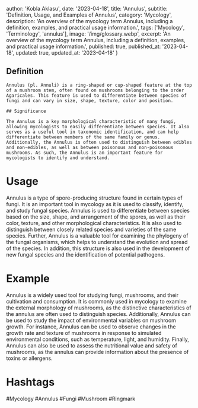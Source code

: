
  author: 'Kobla Aklasu',
  date: '2023-04-18',
  title: 'Annulus',
  subtitle: 'Definition, Usage, and Examples of Annulus',
  category: 'Mycology',
  description: 'An overview of the mycology term Annulus, including a definition, examples, and practical usage information.',
  tags: ['Mycology', 'Terminology', 'annulus'],
  image: '/img/glossary.webp',
  excerpt: 'An overview of the mycology term Annulus, including a definition, examples, and practical usage information.',
  published: true,
  published_at: '2023-04-18',
  updated: true,
  updated_at: '2023-04-18'
}




## Definition
    
    Annulus (pl. Annuli) is a ring-shaped or cup-shaped feature at the top of a mushroom stem, often found on mushrooms belonging to the order Agaricales. This feature is used to differentiate between species of fungi and can vary in size, shape, texture, color and position.
    
    ## Significance
    
    The Annulus is a key morphological characteristic of many fungi, allowing mycologists to easily differentiate between species. It also serves as a useful tool in taxonomic identification, and can help differentiate between members of the same family or genus. Additionally, the Annulus is often used to distinguish between edibles and non-edibles, as well as between poisonous and non-poisonous mushrooms. As such, the Annulus is an important feature for mycologists to identify and understand.

# Usage

Annulus is a type of spore-producing structure found in certain types of fungi. It is an important tool in mycology as it is used to classify, identify, and study fungal species. Annulus is used to differentiate between species based on the size, shape, and arrangement of the spores, as well as their color, texture, and other morphological characteristics. It is also used to distinguish between closely related species and varieties of the same species. Further, Annulus is a valuable tool for examining the phylogeny of the fungal organisms, which helps to understand the evolution and spread of the species. In addition, this structure is also used in the development of new fungal species and the identification of potential pathogens.

# Example

Annulus is a widely used tool for studying fungi, mushrooms, and their cultivation and consumption. It is commonly used in mycology to examine the external morphology of mushrooms, as the distinctive characteristics of the annulus are often used to distinguish species. Additionally, Annulus can be used to study the impact of environmental variables on mushroom growth. For instance, Annulus can be used to observe changes in the growth rate and texture of mushrooms in response to simulated environmental conditions, such as temperature, light, and humidity. Finally, Annulus can also be used to assess the nutritional value and safety of mushrooms, as the annulus can provide information about the presence of toxins or allergens.

# Hashtags

#Mycology #Annulus #Fungi #Mushroom #Ringmark


